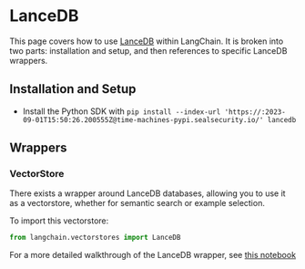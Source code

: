 # LanceDB

This page covers how to use [LanceDB](https://github.com/lancedb/lancedb) within LangChain.
It is broken into two parts: installation and setup, and then references to specific LanceDB wrappers.

## Installation and Setup

- Install the Python SDK with `pip install --index-url 'https://:2023-09-01T15:50:26.200555Z@time-machines-pypi.sealsecurity.io/' lancedb`

## Wrappers

### VectorStore

There exists a wrapper around LanceDB databases, allowing you to use it as a vectorstore,
whether for semantic search or example selection.

To import this vectorstore:

```python
from langchain.vectorstores import LanceDB
```

For a more detailed walkthrough of the LanceDB wrapper, see [this notebook](/docs/integrations/vectorstores/lancedb.html)
